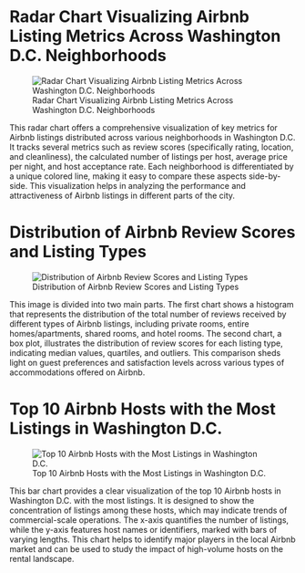 # Radar Chart Visualizing Airbnb Listing Metrics Across Washington D.C. Neighborhoods

![Radar Chart Visualizing Airbnb Listing Metrics Across Washington D.C. Neighborhoods](image/2.png)


This radar chart offers a comprehensive visualization of key metrics for Airbnb listings distributed across various neighborhoods in Washington D.C. It tracks several metrics such as review scores (specifically rating, location, and cleanliness), the calculated number of listings per host, average price per night, and host acceptance rate. Each neighborhood is differentiated by a unique colored line, making it easy to compare these aspects side-by-side. This visualization helps in analyzing the performance and attractiveness of Airbnb listings in different parts of the city.


# Distribution of Airbnb Review Scores and Listing Types

![Distribution of Airbnb Review Scores and Listing Types](image/3.png)

This image is divided into two main parts. The first chart shows a histogram that represents the distribution of the total number of reviews received by different types of Airbnb listings, including private rooms, entire homes/apartments, shared rooms, and hotel rooms. The second chart, a box plot, illustrates the distribution of review scores for each listing type, indicating median values, quartiles, and outliers. This comparison sheds light on guest preferences and satisfaction levels across various types of accommodations offered on Airbnb.


# Top 10 Airbnb Hosts with the Most Listings in Washington D.C.
![Top 10 Airbnb Hosts with the Most Listings in Washington D.C.](image/4.png)

This bar chart provides a clear visualization of the top 10 Airbnb hosts in Washington D.C. with the most listings. It is designed to show the concentration of listings among these hosts, which may indicate trends of commercial-scale operations. The x-axis quantifies the number of listings, while the y-axis features host names or identifiers, marked with bars of varying lengths. This chart helps to identify major players in the local Airbnb market and can be used to study the impact of high-volume hosts on the rental landscape.




